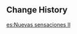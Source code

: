 {{Event
|name              = Test Run - Klee, Sucrose, Xingqiu
|image             = Test Run - Character Trial Event Klee-Sucrose-Xingqiu.png
|type              = In-Game
|type2             = Test Run
|time_known        = yes
|time_start        = 2020-10-20 18:00:00
|time_end          = 2020-11-09 17:59:59
}}

{{Test Run
|character_5_1 = Klee
|rewards_5_1   = Primogem*20
|party_5_1     = 
|character_4_1 = Xingqiu
|rewards_4_1   = Adventurer's Experience*6
|party_4_1     = Xiangling
|character_4_2 = Sucrose
|rewards_4_2   = Mystic Enhancement Ore*3
|party_4_2     = Lisa
|wish          = Sparkling Steps/2020-10-20
|orbs          = 0
}}

==Change History==
{{Change History|1.0}}

[[es:Nuevas sensaciones II]]